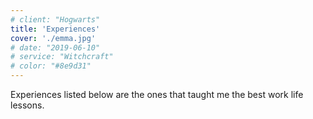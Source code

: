 ```yaml
---
# client: "Hogwarts"
title: 'Experiences'
cover: './emma.jpg'
# date: "2019-06-10"
# service: "Witchcraft"
# color: "#8e9d31"
---
```


Experiences listed below are the ones that taught me the best work life lessons.

<!-- Vertical Card -->
<!-- Designer  -->
<!-- Freelance -->
<!-- Barinas, Venezuela -->

<!-- Web Developer -->
<!-- Freelance -->
<!-- Barinas, Venezuela -->

<!-- UI Designer -->
<!-- Freelance -->
<!-- Barinas, Venezuela -->

<!-- Linkedin  -->
<!-- All Experiences Component -->
